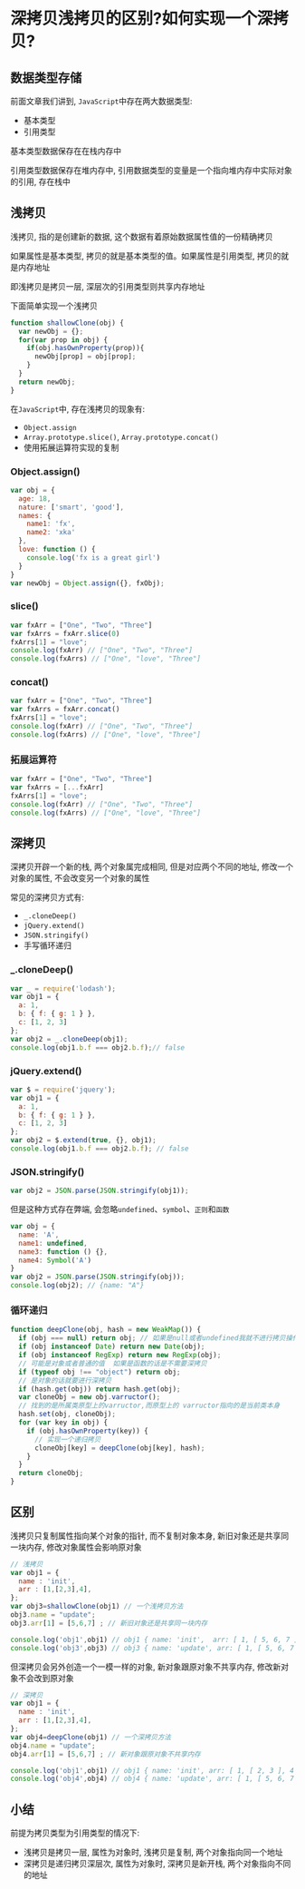 # 深拷贝浅拷贝的区别?如何实现一个深拷贝?

## 数据类型存储

前面文章我们讲到, `JavaScript`中存在两大数据类型: 

- 基本类型
- 引用类型 

基本类型数据保存在在栈内存中

引用类型数据保存在堆内存中, 引用数据类型的变量是一个指向堆内存中实际对象的引用, 存在栈中

## 浅拷贝

浅拷贝, 指的是创建新的数据, 这个数据有着原始数据属性值的一份精确拷贝

如果属性是基本类型, 拷贝的就是基本类型的值。如果属性是引用类型, 拷贝的就是内存地址

即浅拷贝是拷贝一层, 深层次的引用类型则共享内存地址

下面简单实现一个浅拷贝

```js showLineNumbers copy
function shallowClone(obj) {
  var newObj = {};
  for(var prop in obj) {
    if(obj.hasOwnProperty(prop)){
      newObj[prop] = obj[prop];
    }
  }
  return newObj;
}
```

在`JavaScript`中, 存在浅拷贝的现象有: 

- `Object.assign`
- `Array.prototype.slice()`, `Array.prototype.concat()`
- 使用拓展运算符实现的复制

### Object.assign()

```js showLineNumbers copy
var obj = {
  age: 18,
  nature: ['smart', 'good'],
  names: {
    name1: 'fx',
    name2: 'xka'
  },
  love: function () {
    console.log('fx is a great girl')
  }
}
var newObj = Object.assign({}, fxObj);
```

### slice()

```js showLineNumbers copy
var fxArr = ["One", "Two", "Three"]
var fxArrs = fxArr.slice(0)
fxArrs[1] = "love";
console.log(fxArr) // ["One", "Two", "Three"]
console.log(fxArrs) // ["One", "love", "Three"]
```

### concat()

```js showLineNumbers copy
var fxArr = ["One", "Two", "Three"]
var fxArrs = fxArr.concat()
fxArrs[1] = "love";
console.log(fxArr) // ["One", "Two", "Three"]
console.log(fxArrs) // ["One", "love", "Three"]
```

### 拓展运算符

```js showLineNumbers copy
var fxArr = ["One", "Two", "Three"]
var fxArrs = [...fxArr]
fxArrs[1] = "love";
console.log(fxArr) // ["One", "Two", "Three"]
console.log(fxArrs) // ["One", "love", "Three"]
```

## 深拷贝

深拷贝开辟一个新的栈, 两个对象属完成相同, 但是对应两个不同的地址, 修改一个对象的属性, 不会改变另一个对象的属性

常见的深拷贝方式有: 

- `_.cloneDeep()`
- `jQuery.extend()`
- `JSON.stringify()`
- 手写循环递归

### _.cloneDeep()

```js showLineNumbers copy
var _ = require('lodash');
var obj1 = {
  a: 1,
  b: { f: { g: 1 } },
  c: [1, 2, 3]
};
var obj2 = _.cloneDeep(obj1);
console.log(obj1.b.f === obj2.b.f);// false
```

### jQuery.extend()

```js showLineNumbers copy
var $ = require('jquery');
var obj1 = {
  a: 1,
  b: { f: { g: 1 } },
  c: [1, 2, 3]
};
var obj2 = $.extend(true, {}, obj1);
console.log(obj1.b.f === obj2.b.f); // false
```

### JSON.stringify()

```js showLineNumbers copy
var obj2 = JSON.parse(JSON.stringify(obj1));
```

但是这种方式存在弊端, 会忽略`undefined`、`symbol`、`正则`和`函数`

```js showLineNumbers copy
var obj = {
  name: 'A',
  name1: undefined,
  name3: function () {},
  name4: Symbol('A')
}
var obj2 = JSON.parse(JSON.stringify(obj));
console.log(obj2); // {name: "A"}
```

### 循环递归

```js showLineNumbers copy
function deepClone(obj, hash = new WeakMap()) {
  if (obj === null) return obj; // 如果是null或者undefined我就不进行拷贝操作
  if (obj instanceof Date) return new Date(obj);
  if (obj instanceof RegExp) return new RegExp(obj);
  // 可能是对象或者普通的值  如果是函数的话是不需要深拷贝
  if (typeof obj !== "object") return obj;
  // 是对象的话就要进行深拷贝
  if (hash.get(obj)) return hash.get(obj);
  var cloneObj = new obj.varructor();
  // 找到的是所属类原型上的varructor,而原型上的 varructor指向的是当前类本身
  hash.set(obj, cloneObj);
  for (var key in obj) {
    if (obj.hasOwnProperty(key)) {
      // 实现一个递归拷贝
      cloneObj[key] = deepClone(obj[key], hash);
    }
  }
  return cloneObj;
}
```

## 区别

浅拷贝只复制属性指向某个对象的指针, 而不复制对象本身, 新旧对象还是共享同一块内存, 修改对象属性会影响原对象

```js showLineNumbers copy
// 浅拷贝
var obj1 = {
  name : 'init',
  arr : [1,[2,3],4],
};
var obj3=shallowClone(obj1) // 一个浅拷贝方法
obj3.name = "update";
obj3.arr[1] = [5,6,7] ; // 新旧对象还是共享同一块内存

console.log('obj1',obj1) // obj1 { name: 'init',  arr: [ 1, [ 5, 6, 7 ], 4 ] }
console.log('obj3',obj3) // obj3 { name: 'update', arr: [ 1, [ 5, 6, 7 ], 4 ] }
```

但深拷贝会另外创造一个一模一样的对象, 新对象跟原对象不共享内存, 修改新对象不会改到原对象

```js showLineNumbers copy
// 深拷贝
var obj1 = {
  name : 'init',
  arr : [1,[2,3],4],
};
var obj4=deepClone(obj1) // 一个深拷贝方法
obj4.name = "update";
obj4.arr[1] = [5,6,7] ; // 新对象跟原对象不共享内存

console.log('obj1',obj1) // obj1 { name: 'init', arr: [ 1, [ 2, 3 ], 4 ] }
console.log('obj4',obj4) // obj4 { name: 'update', arr: [ 1, [ 5, 6, 7 ], 4 ] }
```

## 小结

前提为拷贝类型为引用类型的情况下: 

- 浅拷贝是拷贝一层, 属性为对象时, 浅拷贝是复制, 两个对象指向同一个地址
- 深拷贝是递归拷贝深层次, 属性为对象时, 深拷贝是新开栈, 两个对象指向不同的地址
